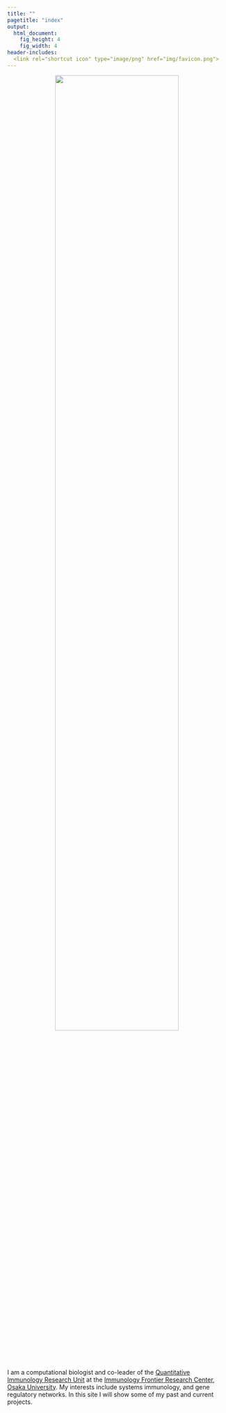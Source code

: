 ```yaml
---
title: ""
pagetitle: "index"
output: 
  html_document: 
    fig_height: 4
    fig_width: 4
header-includes:
  <link rel="shortcut icon" type="image/png" href="img/favicon.png">
---
```


<center><img src="img/Me.jpg" alt="" style="width: 75%;"/></center>
<br>

I am a computational biologist and co-leader of the [Quantitative Immunology Research Unit](http://qimm.ifrec.osaka-u.ac.jp/en/index.html) at the [Immunology Frontier Research Center](http://www.ifrec.osaka-u.ac.jp/en/), [Osaka University](http://www.osaka-u.ac.jp/en/). My interests include systems immunology, and gene regulatory networks. In this site I will show some of my past and current projects.

